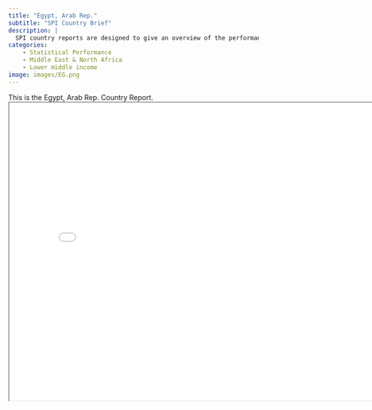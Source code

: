```yaml
---
title: "Egypt, Arab Rep."
subtitle: "SPI Country Brief"
description: |
  SPI country reports are designed to give an overview of the performance of Egypt, Arab Rep..
categories:
    - Statistical Performance
    - Middle East & North Africa
    - Lower middle income
image: images/EG.png
---
```


This is the Egypt, Arab Rep. Country Report.
<iframe src="charts/Egypt, Arab Rep._chart.html" width="800" height="600"></iframe>

